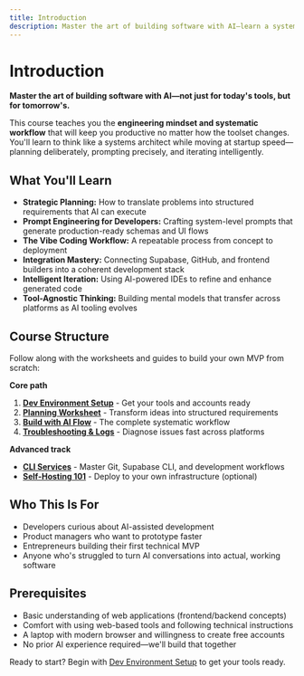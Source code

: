 ```yaml
---
title: Introduction
description: Master the art of building software with AI—learn a systematic workflow that works across any tool or platform.
---
```


# Introduction

**Master the art of building software with AI—not just for today's tools, but for tomorrow's.**

This course teaches you the **engineering mindset and systematic workflow** that will keep you productive no matter how the toolset changes. You'll learn to think like a systems architect while moving at startup speed—planning deliberately, prompting precisely, and iterating intelligently.

## What You'll Learn

- **Strategic Planning:** How to translate problems into structured requirements that AI can execute
- **Prompt Engineering for Developers:** Crafting system-level prompts that generate production-ready schemas and UI flows
- **The Vibe Coding Workflow:** A repeatable process from concept to deployment
- **Integration Mastery:** Connecting Supabase, GitHub, and frontend builders into a coherent development stack
- **Intelligent Iteration:** Using AI-powered IDEs to refine and enhance generated code
- **Tool-Agnostic Thinking:** Building mental models that transfer across platforms as AI tooling evolves

## Course Structure

Follow along with the worksheets and guides to build your own MVP from scratch:

**Core path**

1. **[Dev Environment Setup](/dev-environment-setup)** - Get your tools and accounts ready
2. **[Planning Worksheet](/planning-worksheet)** - Transform ideas into structured requirements
3. **[Build with AI Flow](/build-with-ai-flow)** - The complete systematic workflow
4. **[Troubleshooting & Logs](/troubleshooting)** - Diagnose issues fast across platforms

**Advanced track**

- **[CLI Services](/cli-services)** - Master Git, Supabase CLI, and development workflows
- **[Self-Hosting 101](/self-hosting-101)** - Deploy to your own infrastructure (optional)

## Who This Is For

- Developers curious about AI-assisted development
- Product managers who want to prototype faster
- Entrepreneurs building their first technical MVP
- Anyone who's struggled to turn AI conversations into actual, working software

## Prerequisites

- Basic understanding of web applications (frontend/backend concepts)
- Comfort with using web-based tools and following technical instructions
- A laptop with modern browser and willingness to create free accounts
- No prior AI experience required—we'll build that together

Ready to start? Begin with [Dev Environment Setup](/dev-environment-setup) to get your tools ready.
